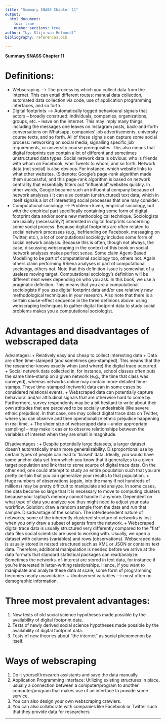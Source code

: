 ```yaml
---
title: "Summary SNASS Chapter 11"
output:
  html_document:
    toc: true
    number_sections: true
author: "by: Stijn van Helmondt"
bibliography: references.bib

---
```

**Summary SNASS Chapter 11**

# Definitions:

 -	Webscraping --> The process by which you collect data from the internet. This can entail different routes: manual data collection, automated data collection via code, use of application programming interfaces, and so forth.
 -	Digital footprints --> Automatically logged behavioural signals that actors – broadly construed: individuals, companies, organizations, groups, etc. – leave on the internet. This may imply many things, including the messages one leaves on Instagram posts, back-and-forth conversations on Whatsapp, companies’ job advertisements, university course texts, and so forth. All of these signals can capture some social process: networking on social media, signalling specific job requirements, or university course prerequisites. This also means that digital footprints can contain a lot of different and sometimes unstructured data types. Social network data is obvious: who is friends with whom on Facebook, who Tweets to whom, and so forth. Network data (not social) is also obvious. For instance, which website links to what other websites. (Sidenote: Google’s page-rank algorithm made them successful, and this page-rank algorithm is based on network centrality that essentially filters out “influential” websites quickly. In other words, Google became such an influential company because of network analyses.) It can also contain (unstructured) text data, which in itself signals a lot of interesting social processes that one may consider.
 -	Computational sociology --> Problem-driven, empirical sociology, but with the empirical part specifically containing some form of digital footprint data and/or some new methodological technique. Sociologists are usually (necessarily?) interested in digital footprints concerning some social process. Because digital footprints are often related to social network processes (e.g., befriending on Facebook, messaging on Twitter, etc.), a lot of computational sociology includes some form of social network analysis. Because this is often, though not always, the case, discussing webscraping in the context of this book on social network analyses makes perfect sense. Some claim Agent-Based Modelling to be part of computational sociology too, others not. Again others claim performing RSiena analyses is part of computational sociology, others not. Note that this definition-issue is somewhat of a useless moving target. Computational sociology’s definition will be different next week depending on who you ask. In this book, we use a pragmatic definition. This means that you are a computational sociologists if you use digital footprint data and/or use relatively new methodological techniques in your research. Also note that there is a certain cause-effect sequence in the three definions above: using webscraping techniques to gather digital footprint data to study social problems makes you a computational sociologist.

# Advantages and disadvantages of webscraped data

Advantages:
 +	Relatively easy and cheap to collect interesting data
 +	Data are often time-stamped (and sometimes geo-stamped). This means that the the researcher knows exactly when (and where) the digital trace occurred.
 +	Social network data collected in, for instance, school classes often puts the same time-stamp on a given network (e.g., the time that class was surveyed), whereas networks online may contain more-detailed time-stamps. These time-stamped (network) data can in some cases be considered relational events.
 +	Webscraped data can potentially capture behavioral and/or attitudinal signals that are otherwise hard to come by. Furthermore, survey respondents may be a bit hesitant to write about their own attitudes that are perceived to be socially undesirable (like severe ethnic prejudice). In that case, one may collect digital trace data on Twitter, where you can observe and then operationalize ethnic prejudice happening in real time.
 +	The sheer size of webscraped data – under appropriate sampling! – may make it easier to observe relationships between the variables of interest when they are small in magnitude.

Disadvantages :
 +	Despite potentially large datasets, a larger dataset doesn’t automatically mean more generalizability. Disproportional use by certain types of people can lead to ‘biased’ data. Ideally, you would have some anchor data set from which you know that it generalizes to a given target population and link that to some source of digital trace data. On the other end, one could attempt to study an entire population such that you are pretty certain that you can generalize your results to that population.
 +	Huge numbers of observations (again, into the many if not hundreds of millions) may be pretty difficult to manipulate and analyze. In some cases, the data become so large that it is necessary to move to computing clusters because your laptop’s memory cannot handle it anymore. Dependent on what type of data you analyze you thus might need to adjust your data workflow. Solution: draw a random sample from the data and run that sample. Disadvantage of the solution: The interdependent nature of networks; some of the inherently clustered structure of networks is lost when you only draw a subset of agents from the network.
 +	Webscraped digital trace data is usually structured very differently compared to the “flat” data files social scientists are used to working with. Usually, we open a dataset with columns (variables) and rows (observations). Webscraped data is usually stored in nested structured such as XML or JSON or contains text data. Therefore, additional manipulation is needed before we arrive at the data formats that standard statistical packages can read/analyze. Sometimes the networks-of-interest are stored in text data, for instance if you’re interested in letter-writing relationships. Hence, if you want to manipulate and analyze these data at scale, some form of programming becomes nearly unavoidable.
 +	Unobserved variables --> most often no demographic information.
 
# Three most prevalent advantages: 

1.	New tests of old social science hypotheses made possible by the availability of digital footprint data.
2.	Tests of newly derived social science hypotheses made possible by the availability of digital footprint data.
3.	Tests of new theories about “the internet” as social phenomenon by itself.

# Ways of webscraping
1.	Do it yourself/research assistants and save the data manually
2.	Application Programming Interface: Utilizing existing structures in place, usually a connection between a computer/program to another computer/program that makes use of an interface to provide some service.
3.	You can also design your own webscraping crawlers.
4.	You can also collaborate with companies like Facebook or Twitter such that they provide data for researchers

---